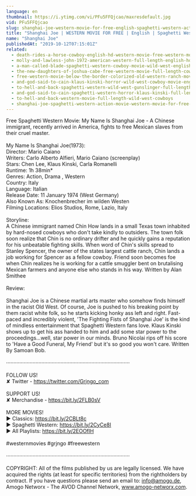 ```yaml
---
language: en
thumbnail: https://i.ytimg.com/vi/PFu5FFQjcao/maxresdefault.jpg
vid: PFu5FFQjcao
slug: shanghai-joe-western-movie-for-free-english-spaghetti-western-action-movie
title: "Shanghai Joe | WESTERN MOVIE FOR FREE | English | Spaghetti Western | Action Movie"
name: "Shanghai Joe"
publishedAt: "2019-10-12T07:15:01Z"
related:
  - death-rides-a-horse-cowboy-english-hd-western-movie-free-western-movies
  - molly-and-lawless-john-1972-american-western-full-length-english-hd-free-full-moves
  - a-man-called-blade-spaghetti-western-cowboy-movie-wild-west-english
  - the-new-daughters-of-joshua-cabe-free-western-movie-full-length-cowboy-film
  - free-western-movie-below-the-border-colorized-old-western-ranch-movie-wild-west
  - and-god-said-to-cain-klaus-kinski-horror-wild-west-cowboy-movie-english
  - to-hell-and-back-spaghetti-western-wild-west-gunslinger-full-length-english
  - and-god-said-to-cain-spaghetti-western-horror-klaus-kinski-full-length-western-movie
  - to-hell-and-back-western-movie-full-length-wild-west-cowboys
  - shanghai-joe-spaghetti-western-action-movie-western-movie-for-free-english
---
```


Free Spaghetti Western Movie: My Name Is Shanghai Joe - A Chinese immigrant, recently arrived in America, fights to free Mexican slaves from their cruel master. <br />
<br />
My Name Is Shanghai Joe(1973):<br />
Director: Mario Caiano<br />
Writers: Carlo Alberto Alfieri, Mario Caiano (screenplay)<br />
Stars: Chen Lee, Klaus Kinski, Carla Romanelli<br />
Runtime: 1h 38min*<br />
Genres: Action, Drama , Western<br />
Country: Italy<br />
Language: Italian<br />
Release Date: 11 January 1974 (West Germany)<br />
Also Known As: Knochenbrecher im wilden Westen<br />
Filming Locations: Elios Studios, Rome, Lazio, Italy<br />
<br />
Storyline: <br />
A Chinese immigrant named Chin How lands in a small Texas town inhabited by hard-nosed cowboys who don't take kindly to outsiders. The town folk soon realize that Chin is no ordinary drifter and he quickly gains a reputation for his unbeatable fighting skills. When word of Chin's skills spread to Stanley Spencer, the owner of the states largest cattle ranch, Chin lands a job working for Spencer as a fellow cowboy. Friend soon becomes foe when Chin realizes he is working for a cattle smuggler bent on brutalising Mexican farmers and anyone else who stands in his way. Written by Alan Smithee<br />
<br />
Review:<br />
<br />
Shanghai Joe is a Chinese martial arts master who somehow finds himself in the racist Old West. Of course, Joe is pushed to his breaking point by them racist white folk, so he starts kicking honky ass left and right. Fast-paced and incredibly violent, 'The Fighting Fists of Shanghai Joe' is the kind of mindless entertainment that Spaghetti Western fans love. Klaus Kinski shows up to get his ass handed to him and add some star power to the proceedings...well, star power in our minds. Bruno Nicolai rips off his score to 'Have a Good Funeral, My Friend' but it's so good you won't care. Written By Samoan Bob.<br />
<br />
····················································································<br />
<br />
FOLLOW US!<br />
✘ Twitter - https://twitter.com/Grjngo_com<br />
<br />
SUPPORT US!<br />
✘ Merchandise - https://bit.ly/2FLB0sV<br />
<br />
MORE MOVIES! <br />
► Classics: https://bit.ly/2CBLt8c <br />
► Spaghetti Western: https://bit.ly/2CyCe8I <br />
► All Playlists: https://bit.ly/2EOOfIH <br />
<br />
#westernmovies #grjngo #freewestern<br />
<br />
····················································································<br />
<br />
COPYRIGHT: All of the films published by us are legally licensed. We have acquired the rights (at least for specific territories) from the rightholders by contract. If you have questions please send an email to: info@amogo.de, Amogo Networx - The AVOD Channel Network, www.amogo-networx.com.
